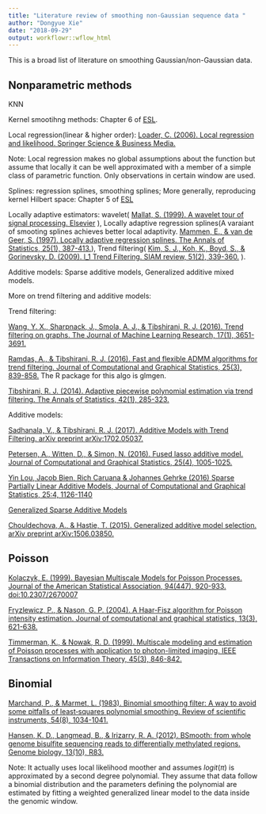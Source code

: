 ```yaml
---
title: "Literature review of smoothing non-Gaussian sequence data "
author: "Dongyue Xie"
date: "2018-09-29"
output: workflowr::wflow_html
---
```




This is a broad list of literature on smoothing Gaussian/non-Gaussian data.

## Nonparametric methods

KNN

Kernel smootihng methods: Chapter 6 of [ESL](https://web.stanford.edu/~hastie/ElemStatLearn/).

Local regression(linear & higher order): [Loader, C. (2006). Local regression and likelihood. Springer Science & Business Media.](http://web.ipac.caltech.edu/staff/fmasci/home/astro_refs/LocalRegressionBook_1999.pdf)

Note: Local regression makes no global assumptions about the function but assume that locally it can be well approximated with a member of a simple class of parametric function. Only observations in certain window are used.

Splines: regression splines, smoothing splines; More generally, reproducing kernel Hilbert space: Chapter 5 of [ESL](https://web.stanford.edu/~hastie/ElemStatLearn/)

Locally adaptive estimators: wavelet( [Mallat, S. (1999). A wavelet tour of signal processing. Elsevier](https://www.di.ens.fr/~mallat/papiers/WaveletTourChap1-2-3.pdf) ), Locally adaptive regression splines(A varaiant of smooting splines achieves better local adaptivity. [Mammen, E., & van de Geer, S. (1997). Locally adaptive regression splines. The Annals of Statistics, 25(1), 387-413.](https://projecteuclid.org/euclid.aos/1034276635)), Trend filtering( [Kim, S. J., Koh, K., Boyd, S., & Gorinevsky, D. (2009). l_1 Trend Filtering. SIAM review, 51(2), 339-360.](http://web.stanford.edu/~boyd/papers/l1_trend_filter.html) ).

Additive models: Sparse additive models, Generalized additive mixed models.

More on trend filtering and additive models:

Trend filtering:

[Wang, Y. X., Sharpnack, J., Smola, A. J., & Tibshirani, R. J. (2016). Trend filtering on graphs. The Journal of Machine Learning Research, 17(1), 3651-3691.](http://www.jmlr.org/papers/volume17/15-147/15-147.pdf)

[Ramdas, A., & Tibshirani, R. J. (2016). Fast and flexible ADMM algorithms for trend filtering. Journal of Computational and Graphical Statistics, 25(3), 839-858.](https://www.tandfonline.com/doi/abs/10.1080/10618600.2015.1054033) The R package for this algo is glmgen.

[Tibshirani, R. J. (2014). Adaptive piecewise polynomial estimation via trend filtering. The Annals of Statistics, 42(1), 285-323.](http://www.stat.cmu.edu/~ryantibs/papers/trendfilter.pdf)

Additive models:

[Sadhanala, V., & Tibshirani, R. J. (2017). Additive Models with Trend Filtering. arXiv preprint arXiv:1702.05037.](http://www.stat.cmu.edu/~ryantibs/papers/additivetf.pdf)

[Petersen, A., Witten, D., & Simon, N. (2016). Fused lasso additive model. Journal of Computational and Graphical Statistics, 25(4), 1005-1025.](https://www.ncbi.nlm.nih.gov/pmc/articles/PMC5321231/)

[Yin Lou, Jacob Bien, Rich Caruana & Johannes Gehrke (2016) Sparse Partially Linear Additive Models, Journal of Computational and Graphical Statistics, 25:4, 1126-1140](https://amstat.tandfonline.com/doi/full/10.1080/10618600.2015.1089775#.W8J4Ci2ZPfZ)

[Generalized Sparse Additive Models](http://faculty.chicagobooth.edu/workshops/econometrics/pdf/pdf/Fall%202018/Shojaie,%20GSAM.pdf)

[Chouldechova, A., & Hastie, T. (2015). Generalized additive model selection. arXiv preprint arXiv:1506.03850.](https://web.stanford.edu/~hastie/Papers/gamsel.pdf)




## Poisson

[Kolaczyk, E. (1999). Bayesian Multiscale Models for Poisson Processes. Journal of the American Statistical Association, 94(447), 920-933. doi:10.2307/2670007](https://www.jstor.org/stable/2670007?seq=1#metadata_info_tab_contents)

[Fryzlewicz, P., & Nason, G. P. (2004). A Haar-Fisz algorithm for Poisson intensity estimation. Journal of computational and graphical statistics, 13(3), 621-638.](http://stats.lse.ac.uk/fryzlewicz/Poisson/jcgs.pdf)

[Timmerman, K., & Nowak, R. D. (1999). Multiscale modeling and estimation of Poisson processes with application to photon-limited imaging. IEEE Transactions on Information Theory, 45(3), 846-842.](https://ieeexplore.ieee.org/document/761328)

## Binomial

[Marchand, P., & Marmet, L. (1983). Binomial smoothing filter: A way to avoid some pitfalls of least‐squares polynomial smoothing. Review of scientific instruments, 54(8), 1034-1041. ](https://aip.scitation.org/doi/10.1063/1.1137498)

[Hansen, K. D., Langmead, B., & Irizarry, R. A. (2012). BSmooth: from whole genome bisulfite sequencing reads to differentially methylated regions. Genome biology, 13(10), R83.](https://genomebiology.biomedcentral.com/articles/10.1186/gb-2012-13-10-r83#Abs1)

Note: It actually uses local likelihood moother and assumes $logit(\pi)$ is approximated by a second degree polynomial. They assume that data follow a binomial distribution and the parameters defining the polynomial are estimated by fitting a weighted generalized linear model to the data inside the genomic window.


